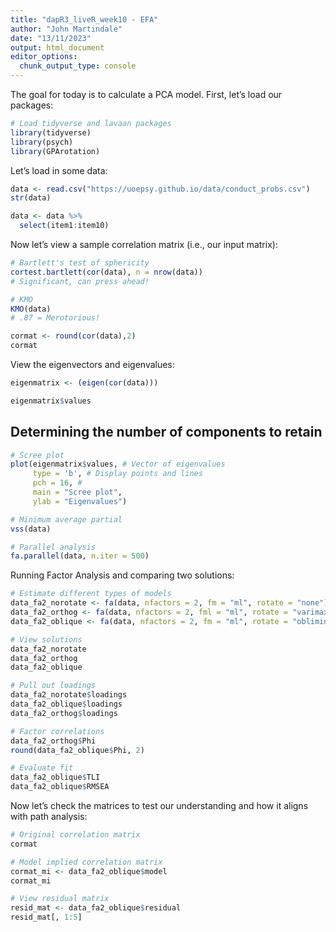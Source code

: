 ```yaml
---
title: "dapR3_liveR_week10 - EFA"
author: "John Martindale"
date: "13/11/2023"
output: html_document
editor_options: 
  chunk_output_type: console
---
```


The goal for today is to calculate a PCA model. First, let's load our packages:

```r

# Load tidyverse and lavaan packages
library(tidyverse)
library(psych)
library(GPArotation)
```

Let's load in some data:

```r
data <- read.csv("https://uoepsy.github.io/data/conduct_probs.csv")
str(data)

data <- data %>%
  select(item1:item10)
```

Now let's view a sample correlation matrix (i.e., our input matrix):

```r
# Bartlett's test of sphericity
cortest.bartlett(cor(data), n = nrow(data))
# Significant, can press ahead!

# KMO
KMO(data)
# .87 = Merotorious!

cormat <- round(cor(data),2)
cormat
```

View the eigenvectors and eigenvalues:

```r
eigenmatrix <- (eigen(cor(data)))

eigenmatrix$values
```

## Determining the number of components to retain

```r
# Scree plot
plot(eigenmatrix$values, # Vector of eigenvalues
     type = 'b', # Display points and lines
     pch = 16, # 
     main = "Scree plot", 
     ylab = "Eigenvalues")

# Minimum average partial
vss(data)

# Parallel analysis
fa.parallel(data, n.iter = 500)
```

Running Factor Analysis and comparing two solutions:

```r
# Estimate different types of models
data_fa2_norotate <- fa(data, nfactors = 2, fm = "ml", rotate = "none")
data_fa2_orthog <- fa(data, nfactors = 2, fml = "ml", rotate = "varimax")
data_fa2_oblique <- fa(data, nfactors = 2, fm = "ml", rotate = "oblimin")

# View solutions
data_fa2_norotate
data_fa2_orthog
data_fa2_oblique

# Pull out loadings
data_fa2_norotate$loadings
data_fa2_oblique$loadings
data_fa2_orthog$loadings

# Factor correlations
data_fa2_orthog$Phi
round(data_fa2_oblique$Phi, 2)

# Evaluate fit
data_fa2_oblique$TLI
data_fa2_oblique$RMSEA
```

Now let's check the matrices to test our understanding and how it aligns with path analysis:

```r
# Original correlation matrix
cormat

# Model implied correlation matrix
cormat_mi <- data_fa2_oblique$model
cormat_mi

# View residual matrix
resid_mat <- data_fa2_oblique$residual
resid_mat[, 1:5]
```
